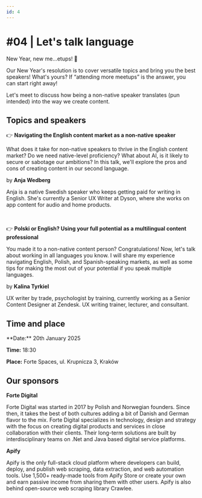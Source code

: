 ```yaml
---
id: 4
---
```




# #04 | Let's talk language

New Year, new me…etups! 🎉 

Our New Year's resolution is to cover versatile topics and bring you the best speakers! What's yours? If “attending more meetups” is the answer, you can start right away! 

Let's meet to discuss how being a non-native speaker translates (pun intended) into the way we create content.

## Topics and speakers

👉 **Navigating the English content market as a non-native speaker**

What does it take for non-native speakers to thrive in the English content market? Do we need native-level proficiency? What about AI, is it likely to secure or sabotage our ambitions? In this talk, we'll explore the pros and cons of creating content in our second language.

by **Anja Wedberg**

Anja is a native Swedish speaker who keeps getting paid for writing in English. She's currently a Senior UX Writer at Dyson, where she works on app content for audio and home products.

<br/>

👉 **Polski or English? Using your full potential as a multilingual content professional**

You made it to a non-native content person? Congratulations! Now, let's talk about working in all languages you know. I will share my experience navigating English, Polish, and Spanish-speaking markets, as well as some tips for making the most out of your potential if you speak multiple languages.

by **Kalina Tyrkiel**

UX writer by trade, psychologist by training, currently working as a Senior Content Designer at Zendesk. UX writing trainer, lecturer, and consultant.

## Time and place

<Admonition type="tip" icon={null} title={null}>
  **Date:** 20th January 2025

  **Time:** 18:30

  **Place:** Forte Spaces, ul. Krupnicza 3, Kraków
</Admonition>

## Our sponsors

**Forte Digital**

Forte Digital was started in 2017 by Polish and Norwegian founders. Since then, it takes the best of both cultures adding a bit of Danish and German flavor to the mix. Forte Digital specializes in technology, design and strategy with the focus on creating digital products and services in close collaboration with their clients.
Their long-term solutions are built by interdisciplinary teams on .Net and Java based digital service platforms.

**Apify**

Apify is the only full-stack cloud platform where developers can build, deploy, and publish web scraping, data extraction, and web automation tools. Use 1,500+ ready-made tools from Apify Store or create your own and earn passive income from sharing them with other users. Apify is also behind open-source web scraping library Crawlee.